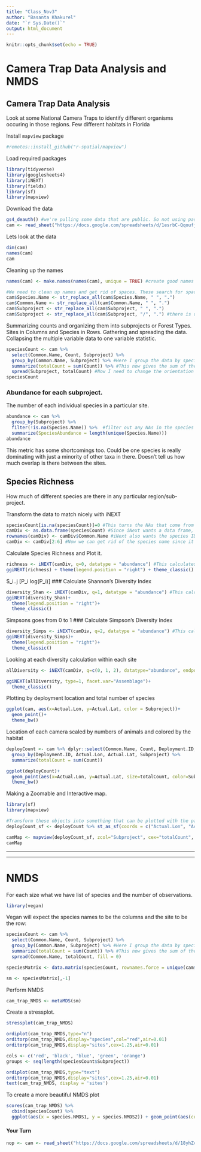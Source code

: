 ```yaml
---
title: "Class_Nov3"
author: "Basanta Khakurel"
date: "`r Sys.Date()`"
output: html_document
---
```


```r
knitr::opts_chunk$set(echo = TRUE)
```

# Camera Trap Data Analysis and NMDS

## Camera Trap Data Analysis 

Look at some National Camera Traps to identify different organisms occuring in those regions. 
Few different habitats in Florida

Install `mapview` package
```r
#remotes::install_github("r-spatial/mapview")
```

Load required packages

```r
library(tidyverse)
library(googlesheets4)
library(iNEXT)
library(fields)
library(sf)
library(mapview)
```

Download the data
```r
gs4_deauth() #we're pulling some data that are public. So not using password.
cam <- read_sheet("https://docs.google.com/spreadsheets/d/1esrbC-QqoufjlDHXtIYtDcsXovC_x6o6Z4JfBPKvg3s/edit?usp=sharing")
```

Lets look at the data
```r
dim(cam)
names(cam)
cam
```

Cleaning up the names 
```r
names(cam) <- make.names(names(cam), unique = TRUE) #create good names without spaces

#We need to clean up names and get rid of spaces. These search for spaces in the given column names and replace them with periods
cam$Species.Name <- str_replace_all(cam$Species.Name, " ", ".")
cam$Common.Name <- str_replace_all(cam$Common.Name, " ", ".")
cam$Subproject <- str_replace_all(cam$Subproject, " ", ".")
cam$Subproject <- str_replace_all(cam$Subproject, "/", ".") #there is one subproject name that has a /. Let's just change it to a period for consistency's sake.
```

Summarizing counts and organizing them into subprojects or Forest Types.
Sites in Columns and Species in Rows.
Gathering and spreading the data. 
Collapsing the multiple variable data to one variable statistic.
```r
speciesCount <- cam %>% 
  select(Common.Name, Count, Subproject) %>% 
  group_by(Common.Name, Subproject) %>% #Here I group the data by species and the subproject
  summarize(totalCount = sum(Count)) %>% #This now gives the sum of the count of each species per subproject
  spread(Subproject, totalCount) #Now I need to change the orientation so that species are rows and subprojects are columns. This pivots the table to do that. More explanation here: https://rpubs.com/bradleyboehmke/data_wrangling
speciesCount
```

### Abundance for each subproject. 

The number of each individual species in a particular site. 

```r
abundance <- cam %>% 
  group_by(Subproject) %>% 
  filter(!is.na(Species.Name)) %>%  #filter out any NAs in the species name, just in case
  summarize(SpeciesAbundance = length(unique(Species.Name)))
abundance
```
This metric has some shortcomings too. 
Could be one species is really dominating with just a minority of other taxa in there. 
Doesn't tell us how much overlap is there between the sites. 


## Species Richness
How much of different species are there in any particular region/sub-project. 

Transform the data to match nicely with iNEXT 
```r
speciesCount[is.na(speciesCount)]=0 #This turns the NAs that come from summing 0's into real 0's for analysis
camDiv <- as.data.frame(speciesCount) #Since iNext wants a data frame, turn the tibble into one
rownames(camDiv) <- camDiv$Common.Name #iNext also wants the species ID as row names. 
camDiv <- camDiv[2:6] #Now we can get rid of the species name since it's already in our row name.
```


Calculate Species Richness and Plot it. 
```r
richness <- iNEXT(camDiv, q=0, datatype = "abundance") #This calculates hill numbers for the number of observations we have. q changes the expected relationship. 0 will give Richness
ggiNEXT(richness) + theme(legend.position = "right") + theme_classic()
```
$\sum_i..j [P_i log(P_i)]
### Calculate Shannon's Diversity Index
```r
diversity_Shan <- iNEXT(camDiv, q=1, datatype = "abundance") #This calculates hill numbers for the number of observations we have. q changes the expected relationship. q=1 gives the Shannon Diversity index. 
ggiNEXT(diversity_Shan)+
  theme(legend.position = "right")+
  theme_classic()
```
Simpsons goes from 0 to 1 
### Calculate Simpson's Diversity Index 
```r
diversity_Simps <- iNEXT(camDiv, q=2, datatype = "abundance") #This calculates hill numbers for the number of observations we have. q changes the expected relationship. q=2 gives the Simpsons Diversity index.  
ggiNEXT(diversity_Simps)+
  theme(legend.position = "right")+
  theme_classic()
```

Looking at each diversity calculation within each site 
```r
allDiversity <- iNEXT(camDiv, q=c(0, 1, 2), datatype="abundance", endpoint=7000)
```

```r
ggiNEXT(allDiversity, type=1, facet.var="Assemblage")+
  theme_classic()
```



Plotting by deployment location and total number of species 
```r
ggplot(cam, aes(x=Actual.Lon, y=Actual.Lat, color = Subproject))+
  geom_point()+
  theme_bw()
```

Location of each camera scaled by numbers of animals and colored by the habitat 
```r
deployCount <- cam %>% dplyr::select(Common.Name, Count, Deployment.ID, Actual.Lon, Actual.Lat, Subproject) %>% 
  group_by(Deployment.ID, Actual.Lon, Actual.Lat, Subproject) %>% 
  summarize(totalCount = sum(Count))

ggplot(deployCount)+
  geom_point(aes(x=Actual.Lon, y=Actual.Lat, size=totalCount, color=Subproject), alpha=0.5)+
  theme_bw()
```

Making a Zoomable and Interactive map.
```r
library(sf)
library(mapview)

#Transform these objects into something that can be plotted with the package {sf}
deployCount_sf <- deployCount %>% st_as_sf(coords = c("Actual.Lon", "Actual.Lat"), crs=4326)

camMap <- mapview(deployCount_sf, zcol="Subproject", cex="totalCount", layer.name = "Habitat Type")
camMap
```

***
***

# NMDS

For each size what we have list of species and the number of observations.  
```r
library(vegan)
```


Vegan will expect the species names to be the columns and the site to be the row:

```r
speciesCount <- cam %>% 
  select(Common.Name, Count, Subproject) %>% 
  group_by(Common.Name, Subproject) %>% #Here I group the data by species and the subproject
  summarize(totalCount = sum(Count)) %>% #This now gives the sum of the count of each species per subproject
  spread(Common.Name, totalCount, fill = 0) 

speciesMatrix <- data.matrix(speciesCount, rownames.force = unique(cam$Subproject))
```

```r
sm <- speciesMatrix[,-1]
```
Perform NMDS
```r
cam_trap_NMDS <- metaMDS(sm)
```

Create a stressplot.
```r
stressplot(cam_trap_NMDS)
```

```r
ordiplot(cam_trap_NMDS,type="n")
orditorp(cam_trap_NMDS,display="species",col="red",air=0.01)
orditorp(cam_trap_NMDS,display="sites",cex=1.25,air=0.01)
```

```r
cols <- c('red', 'black', 'blue', 'green', 'orange')
groups <- seq(length(speciesCount$Subproject))

ordiplot(cam_trap_NMDS,type="text")
orditorp(cam_trap_NMDS,display="sites",cex=1.25,air=0.01)
text(cam_trap_NMDS, display = 'sites')
```

To create a more beautiful NMDS plot
```r
scores(cam_trap_NMDS) %>%
  cbind(speciesCount) %>% 
  ggplot(aes(x = species.NMDS1, y = species.NMDS2)) + geom_point(aes(color = Subproject)) + stat_ellipse(type= "norm", linetype = 2, geom = "polygon", aes(group = Subproject, fill = Subproject), alpha = 0.3) + annotate("text", x=-2, y=1, label = paste0("stress", format(cam_trap_NMDS$stress, digits=4), hjust =0)) + theme_bw()
```


#### Your Turn 

```r
nop <- cam <- read_sheet("https://docs.google.com/spreadsheets/d/18yhZcaiYt6llg84eZYrNEewuLP3xaEyxYQQN__RQ3_4/edit?usp=sharing")
```
